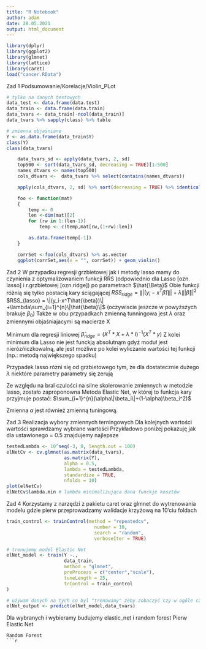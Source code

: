 ```yaml
---
title: "R Notebook"
author: adam
date: 28.05.2021
output: html_document
---
```

```r
library(dplyr)
library(ggplot2)
library(glmnet)
library(lattice)
library(caret)
load("cancer.RData")
```


Zad 1 Podsumowanie/Korelacje/Violin_PLot
```r
# tylko na danych testowych
data_test <- data.frame(data.test)
data_train <- data.frame(data.train)
data_tvars <- data_train[-ncol(data_train)]
data_tvars %>% sapply(class) %>% table

# zmienna objaśniane
Y <- as.data.frame(data_train$Y)
class(Y)
class(data_tvars)

```
```r
    data_tvars_sd <- apply(data_tvars, 2, sd)
    top500 <- sort(data_tvars_sd, decreasing = TRUE)[1:500]
    names_dtvars <- names(top500)
    cols_dtvars <-  data_tvars %>% select(contains(names_dtvars))

    apply(cols_dtvars, 2, sd) %>% sort(decreasing = TRUE) %>% identical(top500)
```
```r
    foo <- function(mat)
    {
        temp <- 0
        len <-dim(mat)[2]
        for (rw in 1:(len-1))
            temp <- c(temp,mat[rw,(1+rw):len])

        as.data.frame(temp[-1])
    }

    corrSet <-foo(cols_dtvars) %>% as.vector
    ggplot(corrSet,aes(x = "", corrSet)) + geom_violin()
```


Zad 2
W przypadku regresji grzbietowej jak i metody lasso mamy do czynienia z optymalizowaniem funkcji RRS (odpowiednio dla Lasso [ozn. lasso] i r.grzbietowej [ozn.ridge]) po parametrach $\hat{\Beta}$
Obie funkcji różnią się tylko postacią kary ściągającej
$RSS_{ridge} = \||(y_i-x^T\hat{\beta})\|| +\lambda\||\hat{\beta}\||^2$
$RSS_{lasso} = \|(y_i-x^T\hat{\beta})\| +\lambda\sum_{i=1}^{n}\|\hat{\beta}\|$
(oczywiscie jeszcze w powyższych brakuje $\beta_0$)
Także w obu przypadkach zmienną tunningowa jest $\lambda$ oraz zmiennymi objaśniajacymi są macierze X

Minimum dla regresji liniowej
$\hat{\beta}_{ridge} = (X^T*X +\lambda*I)^{-1}(X^T*y)$
Z kolei minimum dla Lasso nie jest funckją absolutnąm gdyż moduł jest nierózńiczkowalną, ale
jest możliwe po kolei wyliczanie wartości tej funkcji (np.: metodą największego spadku)

Przypadek lasso rózni się od grzbietowego tym, że dla dostatecznie dużego $\lambda$ niektóre parametry parametry się zerują

Ze względu na bral czulości na silne skolerowanie zmiennych w metodzie lasso, zostało zaproponowna Metoda Elastic Net, w której to funkcja kary przyjmuje postać:
$\sum_{i=1}^{n}(\alpha\|\beta_i\|+(1-\alpha)\beta_i^2)$

Zmienna $\alpha$ jest również zmienną tuningową.


Zad 3 Realizacja wybory zmiennych terningowych
Dla kolejnych wartości wartości \alpha sprawdzamy wybrane wartości \lambda
Przykładowo poniżej pokazuję jak dla ustawionego \alpha = 0.5 znajdujemy najlepsze \lambda
```r
testedLambda <- 10^seq(-3, 8, length.out = 100)
elNetCv <- cv.glmnet(as.matrix(data_tvars),
                     as.matrix(Y),
                     alpha = 0.5,
                     lambda = testedLambda,
                     standardize = TRUE,
                     nfolds = 10)
plot(elNetCv)
elNetCv$lambda.min # lambda minimalizująca dana funckje kosztów
```

Zad 4
Korzystamy z narzędzi z pakietu caret oraz glmnet do wytrenowania modelu gdzie
pierw przeprowadzamy walidacje krzyżową na 10'ciu foldach
```r
train_control <- trainControl(method = "repeatedcv",
                                number = 10,
                                search = "random",
                                verboseIter = TRUE)

# trenujemy model Elastic Net
elNet_model <- train(Y ~.,
                     data_train,
                     method = "glmnet",
                     preProcess = c("center","scale"),
                     tuneLength = 25,
                     trControl = train_control
)

# używam danych na tych co byl "trenowany" żeby zobaczyć czy w ogóle czy działa
elNet_output <- predict(elNet_model,data_tvars)
```


Dla wybranych \alpha i \lambda wybieramy budujemy elastic_net i random forest
Pierw Elastic Net


```
Random Forest
```r

```
